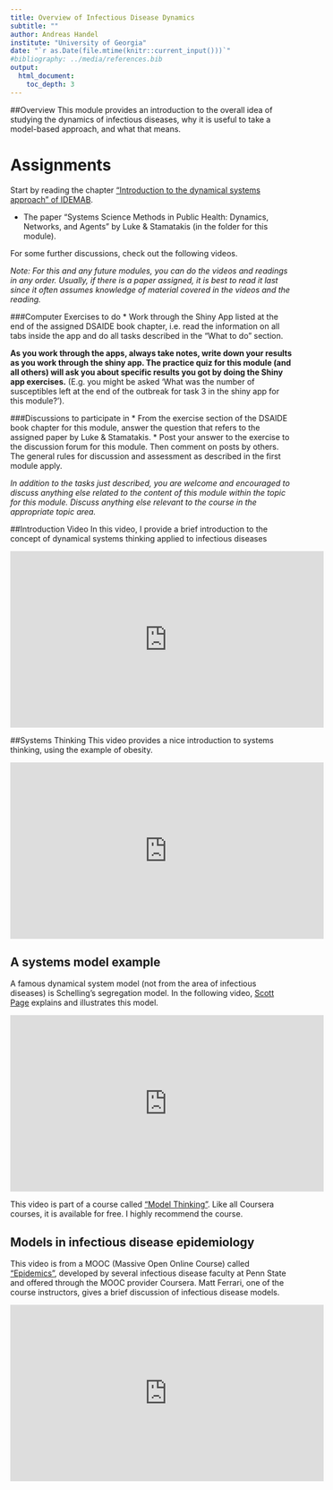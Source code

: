 ```yaml
---
title: Overview of Infectious Disease Dynamics  
subtitle: ""
author: Andreas Handel
institute: "University of Georgia"
date: "`r as.Date(file.mtime(knitr::current_input()))`"
#bibliography: ../media/references.bib
output: 
  html_document:
    toc_depth: 3
---
```




##Overview
This module provides an introduction to the overall idea of studying the dynamics of infectious diseases, why it is useful to take a model-based approach, and what that means. 


# Assignments

Start by reading the chapter ["Introduction to the dynamical systems approach" of IDEMAB](https://andreashandel.github.io/IDEMAbook). 


* The paper "Systems Science Methods in Public Health: Dynamics, Networks, and Agents" by Luke & Stamatakis (in the folder for this module).

For some further discussions, check out the following videos. 


_Note: For this and any future modules, you can do the videos and readings in any order. Usually, if there is a paper assigned, it is best to read it last since it often assumes knowledge of material covered in the videos and the reading._

###Computer Exercises to do
* Work through the Shiny App listed at the end of the assigned DSAIDE book chapter, i.e. read the information on all tabs inside the app and do all tasks described in the "What to do" section. 

__As you work through the apps, always take notes, write down your results as you work through the shiny app. The practice quiz for this module (and all others) will ask you about specific results you got by doing the Shiny app exercises.__ (E.g. you might be asked 'What was the number of susceptibles left at the end of the outbreak for task 3 in the shiny app for this module?').  

###Discussions to participate in
* From the exercise section of the DSAIDE book chapter for this module, answer the question that refers to the assigned paper by Luke & Stamatakis. 
* Post your answer to the exercise to the discussion forum for this module. Then comment on posts by others. The general rules for discussion and assessment as described in the first module apply.

_In addition to the tasks just described, you are welcome and encouraged to discuss anything else related to the content of this module within the topic for this module. Discuss anything else relevant to the course in the appropriate topic area._


##Introduction Video
In this video, I provide a brief introduction to the concept of dynamical systems thinking applied to infectious diseases

<p>
<iframe width="560" height="315" src="https://www.youtube.com/embed/t5D5ki18cO8" frameborder="0" allowfullscreen></iframe>
</p>


##Systems Thinking
This video provides a nice introduction to systems thinking, using the example of obesity.
<p>
<iframe width="560" height="315" src="https://www.youtube.com/embed/2vojPksdbtI" frameborder="0" allowfullscreen></iframe>
</p>


## A systems model example
A famous dynamical system model (not from the area of infectious diseases) is Schelling's segregation model. In the following video, [Scott Page](http://sites.lsa.umich.edu/scottepage/) explains and illustrates this model.  
<p> 
<iframe width="560" height="315" src="https://www.youtube.com/embed/dFl3Cfw12bo" frameborder="0" allowfullscreen></iframe>
</p>
This video is part of a course called ["Model Thinking"](https://www.coursera.org/learn/model-thinking). Like all Coursera courses, it is available for free. I highly recommend the course.


## Models in infectious disease epidemiology
This video is from a MOOC (Massive Open Online Course) called ["Epidemics"](https://www.coursera.org/learn/epidemics), developed by several infectious disease faculty at Penn State and offered through the MOOC provider Coursera. Matt Ferrari, one of the course instructors, gives a brief discussion of infectious disease models.
<p>
<iframe width="560" height="315" src="https://www.youtube.com/embed/SmhgeS-g90c" frameborder="0" allowfullscreen></iframe>
</p>






